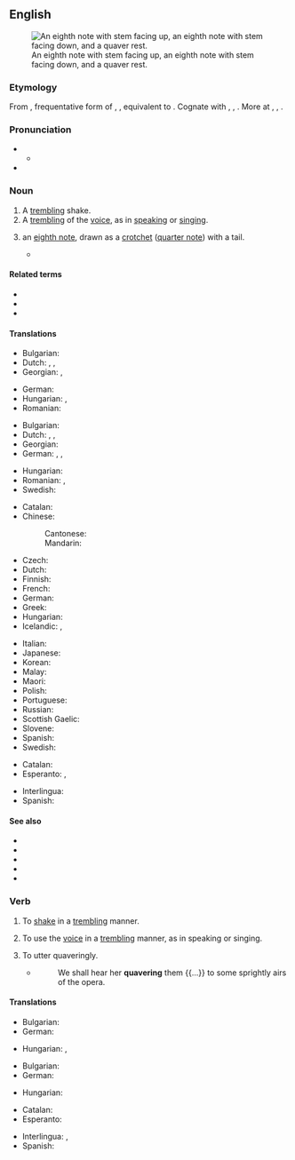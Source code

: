 ==English==
{{wikipedia}}
[[File:Eighth notes and rest.svg|thumb|An eighth note with stem facing up, an eighth note with stem facing down, and a quaver rest.]]

===Etymology===
From {{inh|en|enm|quaveren}}, frequentative form of {{m|enm|quaven}}, {{m|enm|cwavien||to tremble}}, equivalent to {{suffix|en|quave|er}}. Cognate with {{cog|nds|quabbeln||to quiver}}, {{cog|de|quabbeln}}, {{m|de|quappeln||to quiver}}. More at {{l|en|quave}}, {{l|en|quab}}, {{l|en|quiver}}.

===Pronunciation===
* {{IPA|en|/ˈkweɪvə(ɹ)/}}
** {{audio|en|LL-Q1860 (eng)-Vealhurl-quaver.wav|Audio (UK)}}
* {{rhymes|en|eɪvə(ɹ)|s=2}}

===Noun===
{{en-noun}}

# A [[trembling]] shake.
# A [[trembling]] of the [[voice]], as in [[speaking]] or [[singing]].
# {{lb|en|music}} an [[eighth note]], drawn as a [[crotchet]] ([[quarter note]]) with a tail.
#* {{RQ:Mansfield Bliss|pages=140–141|pageref=141|passage=The crotchets and '''quavers''' are dancing up and down the stave like little black boys on a fence.}}

====Related terms====
* {{l|en|semiquaver}}
* {{l|en|demisemiquaver}}
* {{l|en|hemidemisemiquaver}}

====Translations====
{{trans-top|a trembling shake}}
* Bulgarian: {{t+|bg|треперене|n}}
* Dutch: {{t+|nl|trilling}}, {{t+|nl|beving}},
* Georgian: {{t|ka|რაკრაკი}}, {{t|ka|ტრელი}}
{{trans-mid}}
* German: {{t+|de|Beben|n}}
* Hungarian: {{t+|hu|reszketés}}, {{t+|hu|remegés}}
* Romanian: {{t+|ro|tremur}}
{{trans-bottom}}

{{trans-top|a trembling of the voice}}
* Bulgarian: {{t|bg|тремоло|n}}
* Dutch: {{t+|nl|vibrato}}, {{t+|nl|tremolo}},
* Georgian: {{t|ka|ხმის კანკალი}}
* German: {{t|de|Zittern|n}}, {{t+|de|Beben|n}}, {{t|de|Trillern|n}}
{{trans-mid}}
* Hungarian: {{t+|hu|remegés}}
* Romanian: {{t+|ro|tremur}}, {{t+|ro|tremolo}}
* Swedish: {{t+|sv|skälva}}
{{trans-bottom}}

{{trans-top|''(music)'' an eighth note}}
* Catalan: {{t+|ca|corxera|f}}
* Chinese:
*: Cantonese: {{t|yue|八分音符|tr=baat3 fan1 jam1 fu4}}
*: Mandarin: {{t+|cmn|八分音符|tr=bāfēn yīnfú|sc=Hani}}
* Czech: {{t|cs|osminka|f}}
* Dutch: {{t|nl|achtste noot}}
* Finnish: {{t+|fi|kahdeksasosanuotti}}
* French: {{t+|fr|croche|f}}
* German: {{t+|de|Achtelnote|f}}
* Greek: {{t+|el|όγδοο|n}}
* Hungarian: {{t+|hu|nyolcad}}
* Icelandic: {{t|is|áttundapartsnóta|f}}, {{t|is|áttundipartur|m}}
{{trans-mid}}
* Italian: {{t+|it|croma|f}}
* Japanese: {{t|ja|八分音符|tr=hachibun onpu|sc=Jpan}}
* Korean: {{t+|ko|팔분음표}}
* Malay: {{t|ms|kuaver}}
* Maori: {{t|mi|orohaurua}}
* Polish: {{t+|pl|ósemka|f}}
* Portuguese: {{t+|pt|colcheia|f}}
* Russian: {{t|ru|восьма́я но́та|f}}
* Scottish Gaelic: {{t|gd|caman|m}}
* Slovene: {{t|sl|osminka|f}}
* Spanish: {{t+|es|corchea|f}}
* Swedish: {{t+|sv|åttondelsnot|c}}
{{trans-bottom}}

{{checktrans-top}}
* Catalan: {{t+|ca|tremolor}}
* Esperanto: {{t|eo|okono}}, {{t|eo|okonoto}}
{{trans-mid}}
* Interlingua: {{t|ia|tremor}}
* Spanish: {{t+|es|temblor}}
{{trans-bottom}}

====See also====
* {{l|en|breve}}
* {{l|en|crotchet}}
* {{l|en|longa}}
* {{l|en|minim}}
* {{l|en|semibreve}}

===Verb===
{{en-verb}}

# To [[shake]] in a [[trembling]] manner.
# {{lb|en|intransitive}} To use the [[voice]] in a [[trembling]] manner, as in speaking or singing.
# {{lb|en|transitive}} To utter quaveringly.
#* {{RQ:Spectator|III|205|25 October 1711}}
#*: We shall hear her '''quavering''' them {{...}} to some sprightly airs of the opera.

====Translations====
{{trans-top|to shake}}
* Bulgarian: {{t+|bg|треперя}}
* German: {{t+|de|zittern}}
{{trans-mid}}
* Hungarian: {{t+|hu|remeg}}, {{t+|hu|reszket}}
{{trans-bottom}}

{{trans-top|to use the voice in a trembling manner}}
* Bulgarian: {{t|bg|тремолирам}}
* German: {{t+|de|trillern}}
{{trans-mid}}
* Hungarian: {{t|hu|trillázik}}
{{trans-bottom}}

{{checktrans-top}}
* Catalan: {{t+check|ca|tremolar}}
* Esperanto: {{t-check|eo|tremi}}
{{trans-mid}}
* Interlingua: {{t-check|ia|tremer}}, {{t-check|ia|tremular}}
* Spanish: {{t+check|es|temblar}}
{{trans-bottom}}